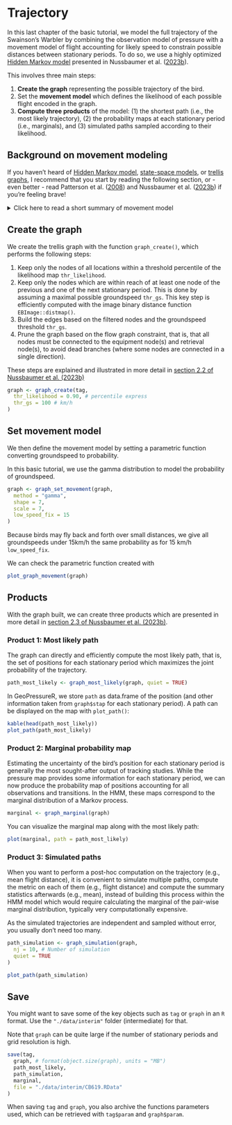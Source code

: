 # Trajectory

In this last chapter of the basic tutorial, we model the full trajectory of the Swainson's Warbler by combining the observation model of pressure with a movement model of flight accounting for likely speed to constrain possible distances between stationary periods. To do so, we use a highly optimized [Hidden Markov model](https://en.wikipedia.org/wiki/Hidden_Markov_model) presented in Nussbaumer et al. (<a href="https://doi.org/10.1111/2041-210X.14082" target="_blank">2023b</a>).

This involves three main steps:

1. **Create the graph** representing the possible trajectory of the bird.
2. Set the **movement model** which defines the likelihood of each possible flight encoded in the graph.
3. **Compute three products** of the model: (1) the shortest path (i.e., the most likely trajectory), (2) the probability maps at each stationary period (i.e., marginals), and (3) simulated paths sampled according to their likelihood. 


## Background on movement modeling

If you haven't heard of [Hidden Markov model](https://en.wikipedia.org/wiki/Hidden_Markov_model), [state-space models](https://doi.org/10.1016/j.tree.2007.10.009), or [trellis graphs](https://en.wikipedia.org/wiki/Trellis_(graph)), I recommend that you start by reading the following section, or - even better - read Patterson et al. ([2008](https://doi.org/10.1016/j.tree.2007.10.009)) and Nussbaumer et al. (<a href="https://doi.org/10.1111/2041-210X.14082" target="_blank">2023b</a>) if you're feeling brave!

<details>
<summary>Click here to read a short summary of movement model</summary>
::: {.alert .alert-info role="alert"}
We start by making the fundamental assumption that the overall trajectory can be separated into **discrete** positions which, together, create a trajectory.

This discretization allows us to use a [Hidden Markov model](https://en.wikipedia.org/wiki/Hidden_Markov_model), which conveniently distinguishes the **unknown positions** of a bird $X_t$ from **known observations** $Y_t$ which can be related to these positions (e.g., pressure or light measurement). Defining an HMM requires that we can compute:

1. An **observation model** $P(Y_t | X_t)$, which defines the likelihood of observing a measurement conditional to a known position. This is exactly what our pressure likelihood map computed in the previous chapter does.
2. A **movement model** $P(X_t+1|X_t)$, defining the probability that a bird was able to fly a specific distance between two consecutive stationary periods. 
3. An **initial state** $P(X_0)$, technically required but this does not constitute a strong constraint in our case. 

Let's say that our goal is to produce the probability map for each stationary period accounting for all pressure measurements while maintaining likely flights. This corresponds to the **marginal** probability map  $P(X_t=x_t|Y_0=y_0,...Y_t=y_t)$. If you are not familiar with the lower and capital case, $X_t$ represents the random variable (i.e., the position of the bird at a stationary period $t$), while $x_t$ is a specific value that $X$ can take, that is, the specific coordinates of pixels on the map.

Because the number of possible positions is limited (i.e.,  number of pixels on the map), we can solve the HMM exactly. This is in contrast to Markov Chain Monte Carlo (MCMC) algorithm, which does not assume any discretization of space but relies on an iterative approach to solve the model. 

A graph is a convenient mathematical representation of a model which has states (nodes) and relations between these states (edges). Graphs are a general and fundamental mathematical tool, but here we use a specific graph structure corresponding to the HMM presented above: two states $X$ and $Y$ for each time step $t$ (nodes), and an observation and movement model (relating $X_t$ to $X_t+1$ and $Y_t$ to $X_t$ respectively). All other relationships are assumed to be independent.

Typically in animal movement, the graph is only used to represent the random variable of the HMM, but in our case, we also use the concept of graph to store all discrete positions (i.e., pixels) of the bird at all timesteps, referred to as a [trellis graph](https://en.wikipedia.org/wiki/Trellis_(graph)). 

You can think of the nodes as a full 3D grid of lat x lon x stationary period and the edges as all possible pairs of nodes between two consecutive stationary periods. As you can imagine, this results in a very high number of edges! The novelty of Nussbaumer et al. (<a href="https://doi.org/10.1111/2041-210X.14082" target="_blank">2023b</a>) is to construct this graph using only the useful nodes and edges, thereby dramatically reducing the computational resources required.
:::
</details>


## Create the graph 

We create the trellis graph with the function `graph_create()`, which performs the following steps: 

1. Keep only the nodes of all locations within a threshold percentile of the likelihood map `thr_likelihood`.
2. Keep only the nodes which are within reach of at least one node of the previous and one of the next stationary period. This is done by assuming a maximal possible groundspeed `thr_gs`. This key step is efficiently computed with the image binary distance function `EBImage::distmap()`.
3. Build the edges based on the filtered nodes and the groundspeed threshold `thr_gs`.
4. Prune the graph based on the flow graph constraint, that is, that all nodes must be connected to the equipment node(s) and retrieval node(s), to avoid dead branches (where some nodes are connected in a single direction).

These steps are explained and illustrated in more detail in [section 2.2 of Nussbaumer et al. (2023b)](https://besjournals.onlinelibrary.wiley.com/doi/10.1111/2041-210X.14082#mee314082-sec-0004-title)

```r
graph <- graph_create(tag,
  thr_likelihood = 0.90, # percentile express
  thr_gs = 100 # km/h
)
```

## Set movement model

We then define the movement model by setting a parametric function converting groundspeed to probability. 

In this basic tutorial, we use the gamma distribution to model the probability of groundspeed. 

```r
graph <- graph_set_movement(graph,
  method = "gamma",
  shape = 7,
  scale = 7,
  low_speed_fix = 15
)
```

Because birds may fly back and forth over small distances, we give all groundspeeds under 15km/h the same probability as for 15 km/h `low_speed_fix`.

We can check the parametric function created with

```r
plot_graph_movement(graph)
```

## Products

With the graph built, we can create three products which are presented in more detail in [section 2.3 of Nussbaumer et al. (2023b)](https://besjournals.onlinelibrary.wiley.com/doi/10.1111/2041-210X.14082#mee314082-sec-0010-title).


### Product 1: Most likely path

The graph can directly and efficiently compute the most likely path, that is, the set of positions for each stationary period which maximizes the joint probability of the trajectory. 

```r
path_most_likely <- graph_most_likely(graph, quiet = TRUE)
```

In GeoPressureR, we store `path` as data.frame of the position (and other information taken from `graph$stap` for each stationary period). A path can be displayed on the map with `plot_path()`:

```r
kable(head(path_most_likely))
plot_path(path_most_likely)
```

### Product 2: Marginal probability map

Estimating the uncertainty of the bird's position for each stationary period is generally the most sought-after output of tracking studies. While the pressure map provides some information for each stationary period, we can now produce the probability map of positions accounting for all observations and transitions. In the HMM, these maps correspond to the marginal distribution of a Markov process.

```r
marginal <- graph_marginal(graph)
```

You can visualize the marginal map along with the most likely path:

```r
plot(marginal, path = path_most_likely)
```

### Product 3: Simulated paths

When you want to perform a post-hoc computation on the trajectory (e.g., mean flight distance), it is convenient to simulate multiple paths, compute the metric on each of them (e.g., flight distance) and compute the summary statistics afterwards (e.g., mean), instead of building this process within the HMM model which would require calculating the marginal of the pair-wise marginal distribution, typically very computationally expensive.

As the simulated trajectories are independent and sampled without error, you usually don't need too many.

```r
path_simulation <- graph_simulation(graph,
  nj = 10, # Number of simulation
  quiet = TRUE
)
```

```r
plot_path(path_simulation)
```

## Save

You might want to save some of the key objects such as `tag` or `graph` in an `R` format. Use the `"./data/interim"` folder (intermediate) for that. 

Note that `graph` can be quite large if the number of stationary periods and grid resolution is high.

```r
save(tag,
  graph, # format(object.size(graph), units = "MB")
  path_most_likely,
  path_simulation,
  marginal,
  file = "./data/interim/CB619.RData"
)
```

When saving `tag` and `graph`, you also archive the functions parameters used, which can be retrieved with `tag$param` and `graph$param`.
